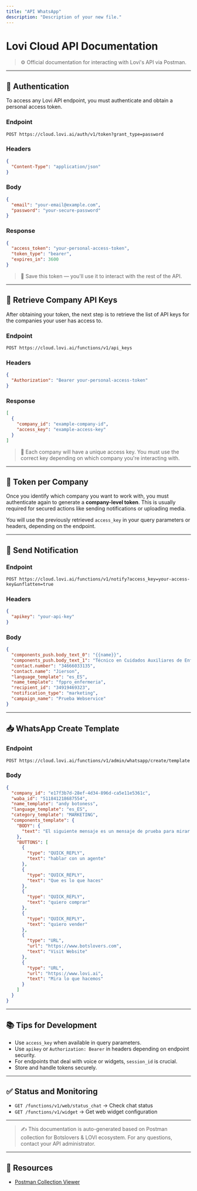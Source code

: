 ```yaml
---
title: "API WhatsApp"
description: "Description of your new file."
---
```


# Lovi Cloud API Documentation

> ⚙️ Official documentation for interacting with Lovi's API via Postman.

---

## 🔑 Authentication

To access any Lovi API endpoint, you must authenticate and obtain a personal access token.

### Endpoint

```
POST https://cloud.lovi.ai/auth/v1/token?grant_type=password
```

### Headers

```json
{
  "Content-Type": "application/json"
}
```

### Body

```json
{
  "email": "your-email@example.com",
  "password": "your-secure-password"
}
```

### Response

```json
{
  "access_token": "your-personal-access-token",
  "token_type": "bearer",
  "expires_in": 3600
}
```

> 📌 Save this token — you'll use it to interact with the rest of the API.

---

## 🧭 Retrieve Company API Keys

After obtaining your token, the next step is to retrieve the list of API keys for the companies your user has access to.

### Endpoint

```
POST https://cloud.lovi.ai/functions/v1/api_keys
```

### Headers

```json
{
  "Authorization": "Bearer your-personal-access-token"
}
```

### Response

```json
[
  {
    "company_id": "example-company-id",
    "access_key": "example-access-key"
  }
]
```

> 📝 Each company will have a unique access key. You must use the correct key depending on which company you're interacting with.

---

## 🔁 Token per Company

Once you identify which company you want to work with, you must authenticate again to generate a **company-level token**. This is usually required for secured actions like sending notifications or uploading media.

You will use the previously retrieved `access_key` in your query parameters or headers, depending on the endpoint.

---

## 📣 Send Notification

### Endpoint

```
POST https://cloud.lovi.ai/functions/v1/notify?access_key=your-access-key&unflatten=true
```

### Headers

```json
{
  "apikey": "your-api-key"
}
```

### Body

```json
{
  "components_push.body_text_0": "{{name}}",
  "components_push.body_text_1": "Técnico en Cuidados Auxiliares de Enfermería",
  "contact.number": "34666033135",
  "contact.name": "Jierson",
  "language_template": "es_ES",
  "name_template": "fppro_enfermeria",
  "recipient_id": "34919469323",
  "notification_type": "marketing",
  "campaign_name": "Prueba Webservice"
}
```

---

## 📥 WhatsApp Create  Template

### Endpoint

```
POST https://cloud.lovi.ai/functions/v1/admin/whatsapp/create/template
```

### Body

```json
{
  "company_id": "e17f3b7d-28ef-4d34-896d-ca5e11e5361c",
  "waba_id": "511841218687554",
  "name_template": "andy botoness",
  "language_template": "es_ES",
  "category_template": "MARKETING",
  "components_template": {
    "BODY": {
      "text": "El siguiente mensaje es un mensaje de prueba para mirar los botones que se pueden crear en un mensaje de WhatsApp"
    },
    "BUTTONS": [
      {
        "type": "QUICK_REPLY",
        "text": "hablar con un agente"
      },
      {
        "type": "QUICK_REPLY",
        "text": "Que es lo que haces"
      },
      {
        "type": "QUICK_REPLY",
        "text": "quiero comprar"
      },
      {
        "type": "QUICK_REPLY",
        "text": "quiero vender"
      },
      {
        "type": "URL",
        "url": "https://www.botslovers.com",
        "text": "Visit Website"
      },
      {
        "type": "URL",
        "url": "https://www.lovi.ai",
        "text": "Mira lo que hacemos"
      }
    ]
  }
}
```

---

## 📚 Tips for Development

- Use `access_key` when available in query parameters.
- Use `apikey` or `Authorization: Bearer` in headers depending on endpoint security.
- For endpoints that deal with voice or widgets, `session_id` is crucial.
- Store and handle tokens securely.

---

## ✅ Status and Monitoring

- `GET /functions/v1/web/status_chat` → Check chat status
- `GET /functions/v1/widget` → Get web widget configuration

---

> ✍️ This documentation is auto-generated based on Postman collection for Botslovers & LOVI ecosystem. For any questions, contact your API administrator.

---

## 📎 Resources

- [Postman Collection Viewer](https://orange-crescent-213922.postman.co/workspace/Botslovers-Intregrations~a73d6175-7625-4e61-829a-93a8a9b8d923/collection/11282424-6847fe38-8dff-4610-8219-f7c374516030)